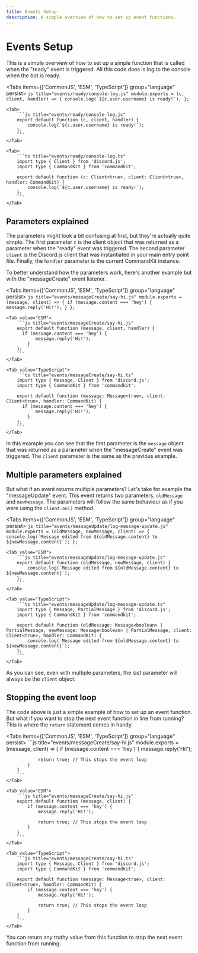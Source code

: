 ```yaml
---
title: Events Setup
description: A simple overview of how to set up event functions.
---
```


# Events Setup

This is a simple overview of how to set up a simple function that is called when the "ready" event is triggered. All this code does is log to the console when the bot is ready.

<Tabs items={['CommonJS', 'ESM', 'TypeScript']} group="language" persist>
    <Tab>
        ```js title="events/ready/console-log.js"
        module.exports = (c, client, handler) => {
            console.log(`${c.user.username} is ready!`);
        };
        ```
    </Tab>
    
    <Tab>
        ```js title="events/ready/console-log.js"
        export default function (c, client, handler) {
            console.log(`${c.user.username} is ready!`);
        };
        ```
    </Tab>
    
    <Tab>
        ```ts title="events/ready/console-log.ts"
        import type { Client } from 'discord.js';
        import type { CommandKit } from 'commandkit';

        export default function (c: Client<true>, client: Client<true>, handler: CommandKit) {
            console.log(`${c.user.username} is ready!`);
        };
        ```
    </Tab>

</Tabs>

## Parameters explained

The parameters might look a bit confusing at first, but they're actually quite simple. The first parameter `c` is the client object that was returned as a parameter when the "ready" event was triggered. The second parameter `client` is the Discord.js client that was instantiated in your main entry point file. Finally, the `handler` parameter is the current CommandKit instance.

To better understand how the parameters work, here's another example but with the "messageCreate" event listener.

<Tabs items={['CommonJS', 'ESM', 'TypeScript']} group="language" persist>
    <Tab value="CommonJS">
        ```js title="events/messageCreate/say-hi.js"
        module.exports = (message, client) => {
          if (message.content === 'hey') {
               message.reply('Hi!');
            }
        };
        ```
    </Tab>
    
    <Tab value="ESM">
        ```js title="events/messageCreate/say-hi.js"
        export default function (message, client, handler) {
          if (message.content === 'hey') {
               message.reply('Hi!');
            }
        };
        ```
    </Tab>
    
    <Tab value="TypeScript">
        ```ts title="events/messageCreate/say-hi.ts"
        import type { Message, Client } from 'discord.js';
        import type { CommandKit } from 'commandkit';

        export default function (message: Message<true>, client: Client<true>, handler: CommandKit) {
          if (message.content === 'hey') {
               message.reply('Hi!');
            }
        };
        ```
    </Tab>

</Tabs>

In this example you can see that the first parameter is the `message` object that was returned as a parameter when the "messageCreate" event was triggered. The `client` parameter is the same as the previous example.

## Multiple parameters explained

But what if an event returns multiple parameters? Let's take for example the "messageUpdate" event. This event returns two parameters, `oldMessage` and `newMessage`. The parameters will follow the same behaviour as if you were using the `client.on()` method.

<Tabs items={['CommonJS', 'ESM', 'TypeScript']} group="language" persist>
    <Tab value="CommonJS">
        ```js title="events/messageUpdate/log-message-update.js"
        module.exports = (oldMessage, newMessage, client) => {
            console.log(`Message edited from ${oldMessage.content} to ${newMessage.content}`);
        };
        ```
    </Tab>

    <Tab value="ESM">
        ```js title="events/messageUpdate/log-message-update.js"
        export default function (oldMessage, newMessage, client) {
            console.log(`Message edited from ${oldMessage.content} to ${newMessage.content}`);
        };
        ```
    </Tab>

    <Tab value="TypeScript">
        ```ts title="events/messageUpdate/log-message-update.ts"
        import type { Message, PartialMessage } from 'discord.js';
        import type { CommandKit } from 'commandkit';

        export default function (oldMessage: Message<boolean> | PartialMessage, newMessage: Message<boolean> | PartialMessage, client: Client<true>, handler: CommandKit) {
            console.log(`Message edited from ${oldMessage.content} to ${newMessage.content}`);
        };
        ```
    </Tab>

</Tabs>

As you can see, even with multiple parameters, the last parameter will always be the `client` object.

## Stopping the event loop

The code above is just a simple example of how to set up an event function. But what if you want to stop the next event function in line from running? This is where the `return` statement comes in handy.

<Tabs items={['CommonJS', 'ESM', 'TypeScript']} group="language" persist>
    <Tab value="CommonJS">
        ```js title="events/messageCreate/say-hi.js"
        module.exports = (message, client) => {
            if (message.content === 'hey') {
                message.reply('Hi!');

                return true; // This stops the event loop
            }
        }
        ```
    </Tab>

    <Tab value="ESM">
        ```js title="events/messageCreate/say-hi.js"
        export default function (message, client) {
            if (message.content === 'hey') {
                message.reply('Hi!');

                return true; // This stops the event loop
            }
        }
        ```
    </Tab>

    <Tab value="TypeScript">
        ```js title="events/messageCreate/say-hi.ts"
        import type { Message, Client } from 'discord.js';
        import type { CommandKit } from 'commandkit';

        export default function (message: Message<true>, client: Client<true>, handler: CommandKit) {
            if (message.content === 'hey') {
                message.reply('Hi!');

                return true; // This stops the event loop
            }
        }
        ```
    </Tab>

</Tabs>

You can return any truthy value from this function to stop the next event function from running.
